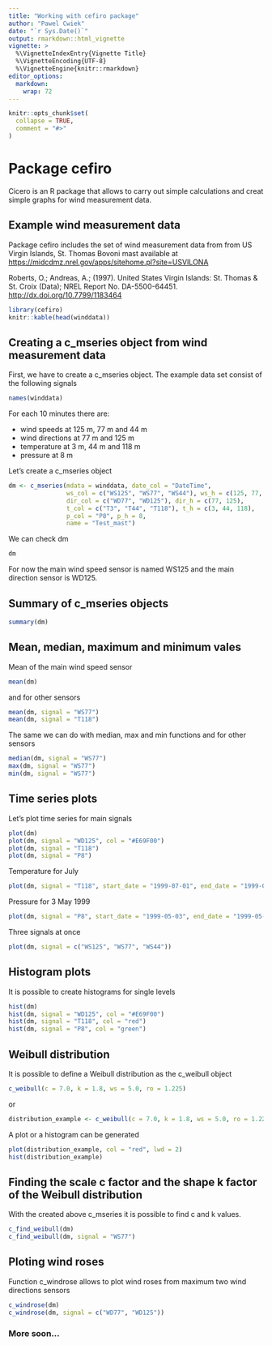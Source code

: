 ```yaml
---
title: "Working with cefiro package"
author: "Pawel Cwiek"
date: "`r Sys.Date()`"
output: rmarkdown::html_vignette
vignette: >
  %\VignetteIndexEntry{Vignette Title}
  %\VignetteEncoding{UTF-8}
  %\VignetteEngine{knitr::rmarkdown}
editor_options: 
  markdown: 
    wrap: 72
---
```


```r
knitr::opts_chunk$set(
  collapse = TRUE,
  comment = "#>"
)
```

# Package cefiro

Cicero is an R package that allows to carry out simple calculations and
creat simple graphs for wind measurement data.

## Example wind measurement data

Package cefiro includes the set of wind measurement data from from US
Virgin Islands, St. Thomas Bovoni mast available at
<https://midcdmz.nrel.gov/apps/sitehome.pl?site=USVILONA>

Roberts, O.; Andreas, A.; (1997). United States Virgin Islands: St.
Thomas & St. Croix (Data); NREL Report No. DA-5500-64451.
<http://dx.doi.org/10.7799/1183464>

```r
library(cefiro)
knitr::kable(head(winddata))
```

## Creating a c_mseries object from wind measurement data

First, we have to create a c_mseries object. The example data set
consist of the following signals

```r
names(winddata)
```

For each 10 minutes there are:

-   wind speeds at 125 m, 77 m and 44 m
-   wind directions at 77 m and 125 m
-   temperature at 3 m, 44 m and 118 m
-   pressure at 8 m

Let's create a c_mseries object

```r
dm <- c_mseries(mdata = winddata, date_col = "DateTime",
                ws_col = c("WS125", "WS77", "WS44"), ws_h = c(125, 77, 44),
                dir_col = c("WD77", "WD125"), dir_h = c(77, 125),
                t_col = c("T3", "T44", "T118"), t_h = c(3, 44, 118),
                p_col = "P8", p_h = 8,
                name = "Test_mast")
```

We can check dm

```r
dm
```

For now the main wind speed sensor is named WS125 and the main direction
sensor is WD125.

## Summary of c_mseries objects
```r
summary(dm)
```


## Mean, median, maximum and minimum vales

Mean of the main wind speed sensor

```r
mean(dm)
```

and for other sensors

```r
mean(dm, signal = "WS77")
mean(dm, signal = "T118")
```

The same we can do with median, max and min functions and for other
sensors

```r
median(dm, signal = "WS77")
max(dm, signal = "WS77")
min(dm, signal = "WS77")
```

## Time series plots

Let's plot time series for main signals

```r
plot(dm)
plot(dm, signal = "WD125", col = "#E69F00")
plot(dm, signal = "T118")
plot(dm, signal = "P8")
```

Temperature for July

```r
plot(dm, signal = "T118", start_date = "1999-07-01", end_date = "1999-07-31", col = "red")
```

Pressure for 3 May 1999

```r
plot(dm, signal = "P8", start_date = "1999-05-03", end_date = "1999-05-03", col = "green")
```

Three signals at once

```r
plot(dm, signal = c("WS125", "WS77", "WS44"))
```

## Histogram plots

It is possible to create histograms for single levels

```r
hist(dm)
hist(dm, signal = "WD125", col = "#E69F00")
hist(dm, signal = "T118", col = "red")
hist(dm, signal = "P8", col = "green")
```

## Weibull distribution
It is possible to define a Weibull distribution as the c_weibull object
```r
c_weibull(c = 7.0, k = 1.8, ws = 5.0, ro = 1.225)
```
or
```r
distribution_example <- c_weibull(c = 7.0, k = 1.8, ws = 5.0, ro = 1.225)
```
A plot or a histogram can be generated
``` r
plot(distribution_example, col = "red", lwd = 2)
hist(distribution_example)
```

## Finding the scale c factor and the shape k factor of the Weibull distribution
With the created above c_mseries it is possible to find c and k values.
```r
c_find_weibull(dm)
c_find_weibull(dm, signal = "WS77")
```

## Ploting wind roses
Function c_windrose allows to plot wind roses from maximum two wind directions sensors
```r
c_windrose(dm)
c_windrose(dm, signal = c("WD77", "WD125"))
```

### More soon...
